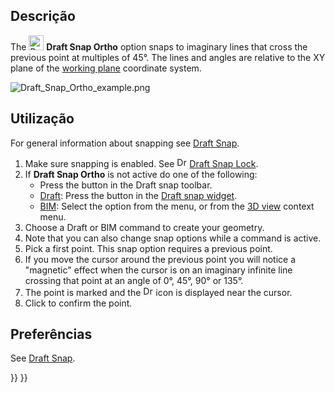<languages/>

<div class="mw-translate-fuzzy">
{{Docnav
|[[Draft_Snap_Near/pt-br|Perto]]
|[[Draft_Snap_Grid/pt-br|Grade]]
|[[Draft_Workbench/pt-br|Draft]]
|IconL=Draft_Snap_Near.svg
|IconR=Draft_Snap_Grid.svg
|IconC=Workbench_Draft.svg
}}
</div>

{{GuiCommand
|Name=Draft Snap Ortho
|MenuLocation=Snapping → Snap ortho
|Workbenches=[[Draft_Workbench|Draft]], [[BIM_Workbench|BIM]]
|SeeAlso=[[Draft_Snap|Draft Snap]], [[Draft_Snap_Lock|Draft Snap Lock]]
}}

<span id="Description"></span>
== Descrição ==

The [[Image:Draft_Snap_Ortho.svg|24px]] '''Draft Snap Ortho''' option snaps to imaginary lines that cross the previous point at multiples of 45°. The lines and angles are relative to the XY plane of the [[Draft_SelectPlane|working plane]] coordinate system.

[[Image:Draft_Snap_Ortho_example.png]]
{{Caption|Snapping the second point of a line to an imaginary line that has an angle of 45° with the X axis. The small magenta circles indicate all possible directions.}}

<span id="Usage"></span>
== Utilização ==

For general information about snapping see [[Draft_Snap|Draft Snap]].

# Make sure snapping is enabled. See [[Image:Draft_Snap_Lock.svg|16px]] [[Draft_Snap_Lock|Draft Snap Lock]].
# If '''Draft Snap Ortho''' is not active do one of the following:
#* Press the {{Button|[[Image:Draft_Snap_Ortho.svg|16px]] [[Draft_Snap_Ortho|Snap ortho]]}} button in the Draft snap toolbar.
#* [[Draft_Workbench|Draft]]: Press the {{Button|[[Image:Draft_Snap_Ortho.svg|16px]] [[Draft_Snap_Ortho|Snap ortho]]}} button in the [[Draft_snap_widget|Draft snap widget]].
#* [[BIM_Workbench|BIM]]: Select the {{MenuCommand|Snapping → [[Image:Draft_Snap_Ortho.svg|16px]] Snap ortho}} option from the menu, or from the [[3D_view|3D view]] context menu.
# Choose a Draft or BIM command to create your geometry.
# Note that you can also change snap options while a command is active.
# Pick a first point. This snap option requires a previous point.
# If you move the cursor around the previous point you will notice a "magnetic" effect when the cursor is on an imaginary infinite line crossing that point at an angle of 0°, 45°, 90° or 135°.
# The point is marked and the [[Image:Draft_Snap_Ortho.svg|16px]] icon is displayed near the cursor.
# Click to confirm the point.

<span id="Preferences"></span>
== Preferências ==

See [[Draft_Snap#Preferences|Draft Snap]].


<div class="mw-translate-fuzzy">
{{Docnav
|[[Draft_Snap_Near/pt-br|Perto]]
|[[Draft_Snap_Grid/pt-br|Grade]]
|[[Draft_Workbench/pt-br|Draft]]
|IconL=Draft_Snap_Near.svg
|IconR=Draft_Snap_Grid.svg
|IconC=Workbench_Draft.svg
}}
</div>

{{Draft Tools navi{{#translation:}}}}
{{Userdocnavi{{#translation:}}}}